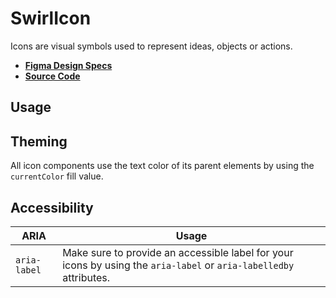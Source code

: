 
<Meta title="Components/SwirlIcon" />

# SwirlIcon

Icons are visual symbols used to represent ideas, objects or actions.

- **[Figma Design Specs](https://www.figma.com/file/iRHiAFsHxnzux8gQ9EjlZe/Flip-Components?node-id=2%3A34)**
- **[Source Code](https://github.com/flip-corp/swirl/tree/main/packages/swirl-components/src/components/swirl-icon)**

## Usage

<Canvas of={Stories.SwirlIcon} sourceState="shown"></Canvas>

<Controls of={Stories.SwirlIcon} />

## Theming

All icon components use the text color of its parent elements by using the
`currentColor` fill value.

## Accessibility

| ARIA         | Usage                                                                                                              |
| ------------ | ------------------------------------------------------------------------------------------------------------------ |
| `aria-label` | Make sure to provide an accessible label for your icons by using the `aria-label` or `aria-labelledby` attributes. |
